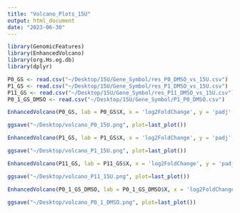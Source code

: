 ```yaml
---
title: "Volcano_Plots_15U"
output: html_document
date: "2023-06-30"
---
```


```r
library(GenomicFeatures)
library(EnhancedVolcano)
library(org.Hs.eg.db)
library(dplyr)
```

```r
P0_GS <- read.csv("~/Desktop/15U/Gene_Symbol/res_P0_DMSO_vs_15U.csv")
P1_GS <- read.csv("~/Desktop/15U/Gene_Symbol/res_P1_DMSO_vs_15U.csv")
P11_GS <- read.csv("~/Desktop/15U/Gene_Symbol/res_P11_DMSO_vs_15U.csv")
P0_1_GS_DMSO <- read.csv("~/Desktop/15U/Gene_Symbol/P1_P0_DMSO.csv")
```


```r
EnhancedVolcano(P0_GS, lab = P0_GS$X, x = 'log2FoldChange', y = 'padj',   pCutoff= 0.5, FCcutoff = 1.5,  drawConnectors = TRUE, widthConnectors = 0.1, labSize= 2, max.overlaps= 100)
```

```r
ggsave("~/Desktop/volcano_P0_15U.png", plot=last_plot())
```

```r
EnhancedVolcano(P1_GS, lab = P1_GS$X, x = 'log2FoldChange', y = 'padj',   pCutoff= 0.5, FCcutoff = 1.5,  drawConnectors = TRUE, widthConnectors = 0.1, labSize= 2, max.overlaps= 100)
```

```r
ggsave("~/Desktop/volcano_P1_15U.png", plot=last_plot())
```

```r
EnhancedVolcano(P11_GS, lab = P11_GS$X, x = 'log2FoldChange', y = 'padj',   pCutoff= 0.5, FCcutoff = 1.5,  drawConnectors = TRUE, widthConnectors = 0.1, labSize= 2, max.overlaps= 100)
```

```r
ggsave("~/Desktop/volcano_P11_15U.png", plot=last_plot())
```

```r
EnhancedVolcano(P0_1_GS_DMSO, lab = P0_1_GS_DMSO$X, x = 'log2FoldChange', y = 'padj',   pCutoff= 0.5, FCcutoff = 1.5,  drawConnectors = TRUE, widthConnectors = 0.1, labSize= 2, max.overlaps= 100)
```

```r
ggsave("~/Desktop/volcano_P0_1_DMSO.png", plot=last_plot())
```